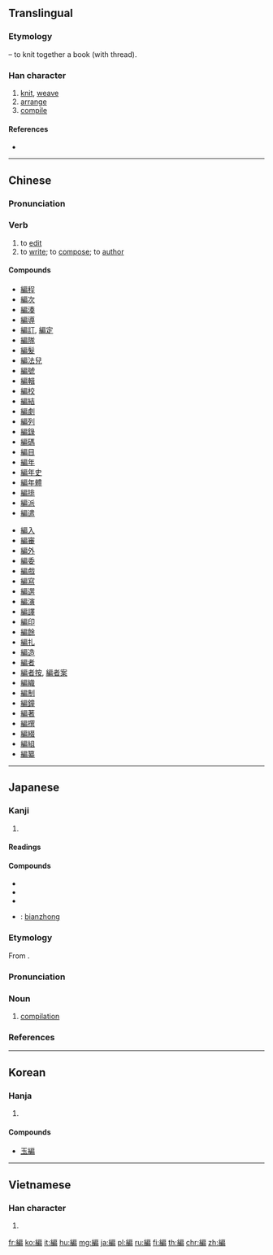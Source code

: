 {{also|编}}<!-- may be replaced by zh-forms -->
==Translingual==

===Etymology===
{{Han compound|糸|t1=thread|扁|ls=psc|c1=s|c2=p}} – to knit together a book (with thread).

===Han character===
{{Han char|rn=120|rad=糸|as=09|sn=15|four=23927|canj=VFHSB,VFISB|ids=⿰糸扁}}

# [[knit]], [[weave]]
# [[arrange]]
# [[compile]]

====References====
* {{Han ref|kx=0931.080|dkj=27665|dj=1369.100|hdz=53431.050|uh=7DE8|ud=32232|bh=BD73|bd=48499}}

----

==Chinese==
{{zh-forms|s=编}}

===Pronunciation===
{{zh-pron
|m=biān
|c=pin1
|h=pfs=phiên
|md=
|mn=pian
|w=
|mc=y
|oc=y
|cat=v
}}

===Verb===
{{zh-verb}}

# to [[edit]]
# to [[write]]; to [[compose]]; to [[author]]

====Compounds====
{{der-top}}
* [[編程]]
* [[編次]]
* [[編湊]]
* [[編導]]
* [[編訂]], [[編定]]
* [[編隊]]
* [[編髮]]
* [[編法兒]]
* [[編號]]
* [[編輯]]
* [[編校]]
* [[編結]]
* [[編劇]]
* [[編列]]
* [[編錄]]
* [[編碼]]
* [[編目]]
* [[編年]]
* [[編年史]]
* [[編年體]]
* [[編排]]
* [[編派]]
* [[編遣]]
{{der-mid}}
* [[編入]]
* [[編審]]
* [[編外]]
* [[編委]]
* [[編戲]]
* [[編寫]]
* [[編選]]
* [[編演]]
* [[編譯]]
* [[編印]]
* [[編餘]]
* [[編扎]]
* [[編造]]
* [[編者]]
* [[編者按]], [[編者案]]
* [[編織]]
* [[編制]]
* [[編鐘]]
* [[編著]]
* [[編撰]]
* [[編綴]]
* [[編組]]
* [[編纂]]
{{der-bottom}}

----

==Japanese==

===Kanji===
{{ja-kanji|grade=5|rs=糸09}}

# {{defn|lang=ja|sort=糸09}}

====Readings====
{{ja-readings|goon=[[へん]] (hen)|kanon=[[へん]] (hen)|kun=[[あむ]] (amu), [[とじいと]] (tojiito), [[ふみ]] (fumi)}}

====Compounds====
{{der-top|Compounds}}
* {{ja-r|短編|たんぺん}}
* {{ja-r|長編|ちょうへん}}
* {{ja-r|編集|へんしゅう}}
* {{ja-r|編鐘|へんしょう}}: [[bianzhong]]
{{der-bottom}}

===Etymology===
{{ja-kanjitab|へん|yomi=o}}
From {{etyl|ltc|ja|sort=へん}} {{m|zh|編|tr=pen}}.

===Pronunciation===
{{ja-pron|yomi=o|へん|acc=1|acc_ref=DJR,NHK}}

===Noun===
{{ja-noun|へん}}

# [[compilation]]

===References===
<references/>

----

==Korean==

===Hanja===
{{ko-hanja|hangeul=[[편]], [[변]]|eumhun=|rv=pyeon, byeon|mr=p'yŏn, pyŏn|y=phyen, pyen}}

# {{defn|lang=ko|sort=糸09}}

====Compounds====
* [[玉編]]

----

==Vietnamese==

===Han character===
{{vi-hantu|[[biên]]|rs=糸09}}

# {{defn|lang=vi|sort=糸09}}

[[fr:編]]
[[ko:編]]
[[it:編]]
[[hu:編]]
[[mg:編]]
[[ja:編]]
[[pl:編]]
[[ru:編]]
[[fi:編]]
[[th:編]]
[[chr:編]]
[[zh:編]]